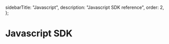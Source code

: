   sidebarTitle: "Javascript",
  description: "Javascript SDK reference",
  order: 2,
};

# Javascript SDK
